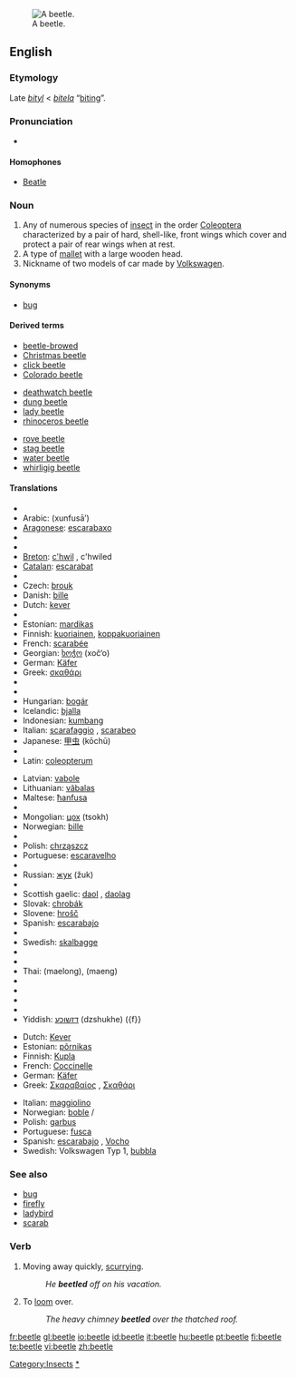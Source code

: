 {{wikipedia|dab=beetle (disambiguation)|beetle}}
[[Image:Goliath beetle.jpg|thumb|right|A beetle.]]
==English==

===Etymology===
Late {{ME.}} ''[[bityl]]'' < {{OE.}} ''[[bitela]]'' “[[biting]]”.

===Pronunciation===
*{{audio|en-us-beetle.ogg|Audio (US)}}
*:{{rhymes|iːtəl}}

====Homophones====
*[[Beatle]]

===Noun===
{{en-noun}}

# Any of numerous species of [[insect]] in the order [[Coleoptera]] characterized by a pair of hard, shell-like, front wings which cover and protect a pair of rear wings when at rest.
# A type of [[mallet]] with a large wooden head.
# <!--capitalised?-->Nickname of two models of car made by [[w:Volkswagen|Volkswagen]].

====Synonyms====
*[[bug]]<!--capitalised in car sense?--> {{italbrac|U.S. colloquial}}

====Derived terms====
{{rel-top3| from beetle}}
*[[beetle-browed]]
*[[Christmas beetle]]
*[[click beetle]]
*[[Colorado beetle]]
{{rel-mid3}}
*[[deathwatch beetle]]
*[[dung beetle]]
*[[lady beetle]]
*[[rhinoceros beetle]]
{{rel-mid3}}
*[[rove beetle]]
*[[stag beetle]]
*[[water beetle]]
*[[whirligig beetle]]
{{rel-bottom}}

====Translations====
{{trans-top|insect}}
*{{trreq|Albanian}}
*Arabic: {{Arab|[[خنفساء]]}} (xunfusā’) {{m}}
*[[Aragonese]]: [[escarabaxo]] {{m}}
*{{trreq|Armenian}}
*{{trreq|Basque}}
*[[Breton]]: [[c'hwil]] {{m}}, c'hwiled {{p}}
*[[Catalan]]: [[escarabat]] {{m}}
*{{trreq|Chinese}}
*Czech: [[brouk]] {{m}}
*Danish: [[bille]] {{g|Danish}}
*Dutch: [[kever]] {{m}}
*{{trreq|Esperanto}}
*Estonian: [[mardikas]]
*Finnish: [[kuoriainen]], [[koppakuoriainen]]
*French: [[scarabée]] {{m}}
*Georgian: [[ხოჭო]] (xoč‘o)
*German: [[Käfer]] {{m}}
*Greek: [[σκαθάρι]] {{n}}
*{{trreq|Hebrew}}
*{{trreq|Hindi}}
*Hungarian: [[bogár]]
*Icelandic: [[bjalla]] {{f}}
*Indonesian: [[kumbang]]
*Italian: [[scarafaggio]] {{m}}, [[scarabeo]] {{m}}
*Japanese: [[甲虫]] (kōchū)
*{{trreq|Korean}}
*Latin: [[coleopterum]] {{n}}
{{trans-mid}}
*Latvian: [[vabole]] {{f}}
*Lithuanian: [[vãbalas]] {{g|Lithuanian}}
*Maltese: [[ħanfusa]] {{f}}
*{{trreq|Maori}}
*Mongolian: [[цох]] (tsokh)
*Norwegian: [[bille]] {{m}}
*{{trreq|Persian}}
*Polish: [[chrząszcz]] {{m}}
*Portuguese: [[escaravelho]] {{m}}
*{{trreq|Romanian}}
*Russian: [[жук]] (žuk) {{m}}
*{{trreq|Sanskrit}}
*Scottish gaelic: [[daol]] {{m}}, [[daolag]] {{f}}
*Slovak: [[chrobák]] {{m}}
*Slovene: [[hrošč]] {{m}}
*Spanish: [[escarabajo]] {{m}}
*{{trreq|Swahili}}
*Swedish: [[skalbagge]] {{c}}
*{{trreq|Tamil}}
*{{trreq|Telugu}}
*Thai: {{Thai|[[แมลง]]}} (maelong), {{Thai|[[แมง]]}} (maeng)
*{{trreq|Tibetan}}
*{{trreq|Turkish}}
*{{trreq|Vietnamese}}
*{{trreq|Welsh}}
*Yiddish: [[דזשוכע]] (dzshukhe) ({f}}
{{trans-bottom}}

{{trans-top|mallet}}
{{trans-mid}}
{{trans-bottom}}

{{trans-top|Volkswagen car}}
*Dutch: [[Kever]] {{m}}
*Estonian: [[põrnikas]]
*Finnish: [[Kupla]]
*French: [[Coccinelle]] {{f}}
*German: [[Käfer]] {{m}}
*Greek: [[Σκαραβαίος]] {{m}}, [[Σκαθάρι]]
{{trans-mid}}
*Italian: [[maggiolino]] {{m}}
*Norwegian: [[boble]] {{m}}/{{f}}
*Polish: [[garbus]] {{m}}
*Portuguese: [[fusca]] {{italbrac|Brazil}} {{f}}
*Spanish: [[escarabajo]] {{m}}, [[Vocho]] {{m}} {{italbrac|Mexico}}
*Swedish: Volkswagen Typ 1, [[bubbla]] {{c}} <!--"bubbla" to be confirmed-->
{{trans-bottom}}

===See also===
*[[bug]]
*[[firefly]]
*[[ladybird]]
*[[scarab]]



===Verb===
{{en-verb|beetles|beetling|beetled|beetled}}

# Moving away quickly, [[scurrying]].{{rfquote}}
#: ''He '''beetled''' off on his vacation.''
# To [[loom]] over.
#:''The heavy chimney '''beetled''' over the thatched roof.''


[[Category:Insects]]
[[Category:Beetles|*]]

[[fr:beetle]]
[[gl:beetle]]
[[io:beetle]]
[[id:beetle]]
[[it:beetle]]
[[hu:beetle]]
[[pt:beetle]]
[[fi:beetle]]
[[te:beetle]]
[[vi:beetle]]
[[zh:beetle]]